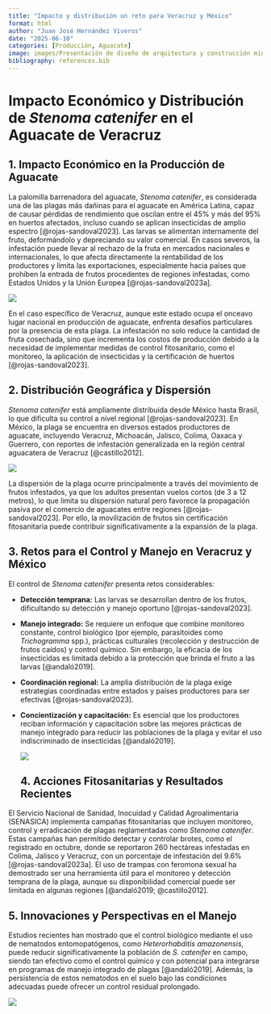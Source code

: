 ```yaml
---
title: "Impacto y distribución un reto para Veracruz y México"
format: html
author: "Juan José Hernández Viveros"
date: "2025-06-10"
categories: [Producción, Aguacate]
image: images/Presentación de diseño de arquitectura y construcción minimalista moderno blanco y celeste (1).jpg
bibliography: references.bib
---
```


# **Impacto Económico y Distribución de *Stenoma catenifer* en el Aguacate de Veracruz**

## **1. Impacto Económico en la Producción de Aguacate**

La palomilla barrenadora del aguacate, *Stenoma catenifer*, es considerada una de las plagas más dañinas para el aguacate en América Latina, capaz de causar pérdidas de rendimiento que oscilan entre el 45% y más del 95% en huertos afectados, incluso cuando se aplican insecticidas de amplio espectro [@rojas-sandoval2023]. Las larvas se alimentan internamente del fruto, deformándolo y depreciando su valor comercial. En casos severos, la infestación puede llevar al rechazo de la fruta en mercados nacionales e internacionales, lo que afecta directamente la rentabilidad de los productores y limita las exportaciones, especialmente hacia países que prohíben la entrada de frutos procedentes de regiones infestadas, como Estados Unidos y la Unión Europea [@rojas-sandoval2023a].

![](images/descargar%20(1).webp)

En el caso específico de Veracruz, aunque este estado ocupa el onceavo lugar nacional en producción de aguacate, enfrenta desafíos particulares por la presencia de esta plaga. La infestación no solo reduce la cantidad de fruta cosechada, sino que incrementa los costos de producción debido a la necesidad de implementar medidas de control fitosanitario, como el monitoreo, la aplicación de insecticidas y la certificación de huertos [@rojas-sandoval2023].

## **2. Distribución Geográfica y Dispersión**

*Stenoma catenifer* está ampliamente distribuida desde México hasta Brasil, lo que dificulta su control a nivel regional [@rojas-sandoval2023]. En México, la plaga se encuentra en diversos estados productores de aguacate, incluyendo Veracruz, Michoacán, Jalisco, Colima, Oaxaca y Guerrero, con reportes de infestación generalizada en la región central aguacatera de Veracruz [@castillo2012].

![](images/descargar.webp){fig-align="center"}

La dispersión de la plaga ocurre principalmente a través del movimiento de frutos infestados, ya que los adultos presentan vuelos cortos (de 3 a 12 metros), lo que limita su dispersión natural pero favorece la propagación pasiva por el comercio de aguacates entre regiones [@rojas-sandoval2023]. Por ello, la movilización de frutos sin certificación fitosanitaria puede contribuir significativamente a la expansión de la plaga.

## **3. Retos para el Control y Manejo en Veracruz y México**

El control de *Stenoma catenifer* presenta retos considerables:

-   **Detección temprana:** Las larvas se desarrollan dentro de los frutos, dificultando su detección y manejo oportuno [@rojas-sandoval2023].

-   **Manejo integrado:** Se requiere un enfoque que combine monitoreo constante, control biológico (por ejemplo, parasitoides como *Trichogramma* spp.), prácticas culturales (recolección y destrucción de frutos caídos) y control químico. Sin embargo, la eficacia de los insecticidas es limitada debido a la protección que brinda el fruto a las larvas [@andaló2019].

-   **Coordinación regional:** La amplia distribución de la plaga exige estrategias coordinadas entre estados y países productores para ser efectivas [@rojas-sandoval2023].

-   **Concientización y capacitación:** Es esencial que los productores reciban información y capacitación sobre las mejores prácticas de manejo integrado para reducir las poblaciones de la plaga y evitar el uso indiscriminado de insecticidas [@andaló2019].

    ![](images/R-01.jpg)

    ## **4. Acciones Fitosanitarias y Resultados Recientes**

El Servicio Nacional de Sanidad, Inocuidad y Calidad Agroalimentaria (SENASICA) implementa campañas fitosanitarias que incluyen monitoreo, control y erradicación de plagas reglamentadas como *Stenoma catenifer*. Estas campañas han permitido detectar y controlar brotes, como el registrado en octubre, donde se reportaron 260 hectáreas infestadas en Colima, Jalisco y Veracruz, con un porcentaje de infestación del 9.6% [@rojas-sandoval2023a]. El uso de trampas con feromona sexual ha demostrado ser una herramienta útil para el monitoreo y detección temprana de la plaga, aunque su disponibilidad comercial puede ser limitada en algunas regiones [@andaló2019; @castillo2012].

## **5. Innovaciones y Perspectivas en el Manejo**

Estudios recientes han mostrado que el control biológico mediante el uso de nematodos entomopatógenos, como *Heterorhabditis amazonensis*, puede reducir significativamente la población de *S. catenifer* en campo, siendo tan efectivo como el control químico y con potencial para integrarse en programas de manejo integrado de plagas [@andaló2019]. Además, la persistencia de estos nematodos en el suelo bajo las condiciones adecuadas puede ofrecer un control residual prolongado.

![](images/WhatsApp Image 2025-06-14 at 4.47.23 PM (2)-01.jpeg){fig-align="center"}
